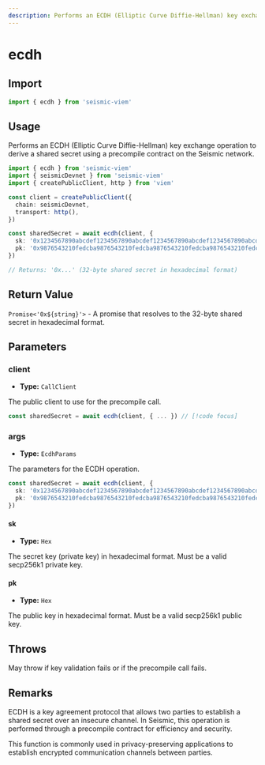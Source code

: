 ```yaml
---
description: Performs an ECDH (Elliptic Curve Diffie-Hellman) key exchange operation to derive a shared secret through a Seismic precompile contract.
---
```


# ecdh

## Import

```ts
import { ecdh } from 'seismic-viem'
```

## Usage

Performs an ECDH (Elliptic Curve Diffie-Hellman) key exchange operation to derive a shared secret using a precompile contract on the Seismic network.

```ts
import { ecdh } from 'seismic-viem'
import { seismicDevnet } from 'seismic-viem'
import { createPublicClient, http } from 'viem'

const client = createPublicClient({
  chain: seismicDevnet,
  transport: http(),
})

const sharedSecret = await ecdh(client, {
  sk: '0x1234567890abcdef1234567890abcdef1234567890abcdef1234567890abcdef',
  pk: '0x9876543210fedcba9876543210fedcba9876543210fedcba9876543210fedcba',
})

// Returns: '0x...' (32-byte shared secret in hexadecimal format)
```

## Return Value

`Promise<'0x${string}'>` - A promise that resolves to the 32-byte shared secret in hexadecimal format.

## Parameters

### client

- **Type:** `CallClient`

The public client to use for the precompile call.

```ts
const sharedSecret = await ecdh(client, { ... }) // [!code focus]
```

### args

- **Type:** `EcdhParams`

The parameters for the ECDH operation.

```ts
const sharedSecret = await ecdh(client, {
  sk: '0x1234567890abcdef1234567890abcdef1234567890abcdef1234567890abcdef', // [!code focus]
  pk: '0x9876543210fedcba9876543210fedcba9876543210fedcba9876543210fedcba', // [!code focus]
})
```

#### sk

- **Type:** `Hex`

The secret key (private key) in hexadecimal format. Must be a valid secp256k1 private key.

#### pk

- **Type:** `Hex`

The public key in hexadecimal format. Must be a valid secp256k1 public key.

## Throws

May throw if key validation fails or if the precompile call fails.

## Remarks

ECDH is a key agreement protocol that allows two parties to establish a shared secret over an insecure channel. In Seismic, this operation is performed through a precompile contract for efficiency and security.

This function is commonly used in privacy-preserving applications to establish encrypted communication channels between parties.
